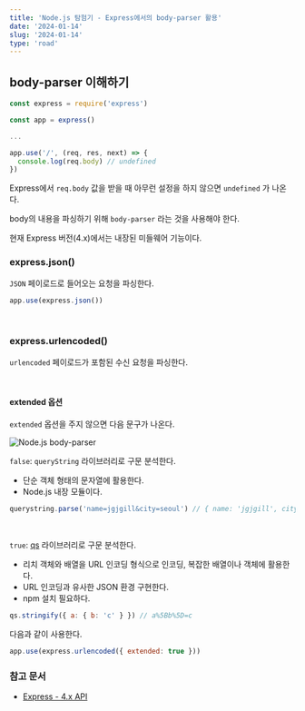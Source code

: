 ```yaml
---
title: 'Node.js 탐험기 - Express에서의 body-parser 활용'
date: '2024-01-14'
slug: '2024-01-14'
type: 'road'
---
```


## body-parser 이해하기

```js
const express = require('express')

const app = express()

...

app.use('/', (req, res, next) => {
  console.log(req.body) // undefined
})
```

Express에서 `req.body` 값을 받을 때 아무런 설정을 하지 않으면 `undefined` 가 나온다.

body의 내용을 파싱하기 위해 `body-parser` 라는 것을 사용해야 한다.

현재 Express 버전(4.x)에서는 내장된 미들웨어 기능이다.

### express.json()

`JSON` 페이로드로 들어오는 요청을 파싱한다.

```js
app.use(express.json())
```

<br />

### express.urlencoded()

`urlencoded` 페이로드가 포함된 수신 요청을 파싱한다.

<br />

#### extended 옵션

`extended` 옵션을 주지 않으면 다음 문구가 나온다.

<Image
  src="https://raw.githubusercontent.com/jgjgill/blog/main/roads/images/node-js-body-parser.png"
  alt="Node.js body-parser"
/>

`false`: `queryString` 라이브러리로 구문 분석한다.

- 단순 객체 형태의 문자열에 활용한다.
- Node.js 내장 모듈이다.

```js
querystring.parse('name=jgjgill&city=seoul') // { name: 'jgjgill', city: 'seoul' }
```

<br />

`true`: [qs](https://www.npmjs.com/package/qs) 라이브러리로 구문 분석한다.

- 리치 객체와 배열을 URL 인코딩 형식으로 인코딩, 복잡한 배열이나 객체에 활용한다.
- URL 인코딩과 유사한 JSON 환경 구현한다.
- npm 설치 필요하다.

```js
qs.stringify({ a: { b: 'c' } }) // a%5Bb%5D=c
```

다음과 같이 사용한다.

```js
app.use(express.urlencoded({ extended: true }))
```

### 참고 문서

- [Express - 4.x API](https://expressjs.com/en/4x/api.html)
